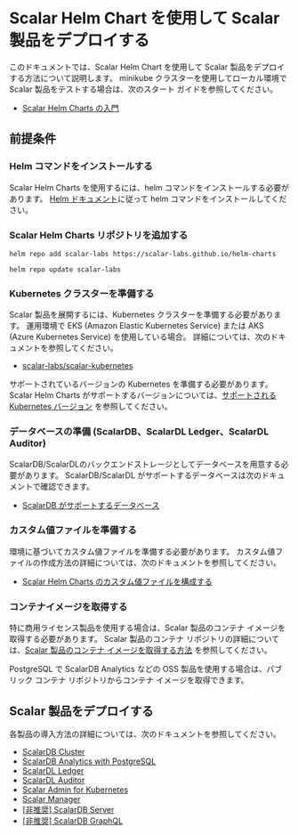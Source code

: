# Scalar Helm Chart を使用して Scalar 製品をデプロイする


<TranslationBanner />

このドキュメントでは、Scalar Helm Chart を使用して Scalar 製品をデプロイする方法について説明します。 minikube クラスターを使用してローカル環境で Scalar 製品をテストする場合は、次のスタート ガイドを参照してください。

* [Scalar Helm Charts の入門](getting-started-scalar-helm-charts.mdx)

## 前提条件

### Helm コマンドをインストールする

Scalar Helm Charts を使用するには、helm コマンドをインストールする必要があります。 [Helm ドキュメント](https://helm.sh/docs/intro/install/)に従って helm コマンドをインストールしてください。

### Scalar Helm Charts リポジトリを追加する

```console
helm repo add scalar-labs https://scalar-labs.github.io/helm-charts
```
```console
helm repo update scalar-labs
```

### Kubernetes クラスターを準備する

Scalar 製品を展開するには、Kubernetes クラスターを準備する必要があります。 運用環境で EKS (Amazon Elastic Kubernetes Service) または AKS (Azure Kubernetes Service) を使用している場合。 詳細については、次のドキュメントを参照してください。

* [scalar-labs/scalar-kubernetes](https://github.com/scalar-labs/scalar-kubernetes/blob/master/README.md)

サポートされているバージョンの Kubernetes を準備する必要があります。 Scalar Helm Charts がサポートするバージョンについては、[サポートされる Kubernetes バージョン](https://github.com/scalar-labs/helm-charts#supported-kubernetes-versions) を参照してください。

### データベースの準備 (ScalarDB、ScalarDL Ledger、ScalarDL Auditor)

ScalarDB/ScalarDLのバックエンドストレージとしてデータベースを用意する必要があります。 ScalarDB/ScalarDL がサポートするデータベースは次のドキュメントで確認できます。

* [ScalarDB がサポートするデータベース](https://scalardb.scalar-labs.com/docs/latest/scalardb-supported-databases)

### カスタム値ファイルを準備する

環境に基づいてカスタム値ファイルを準備する必要があります。 カスタム値ファイルの作成方法の詳細については、次のドキュメントを参照してください。

* [Scalar Helm Charts のカスタム値ファイルを構成する](configure-custom-values-file.mdx)

### コンテナイメージを取得する

特に商用ライセンス製品を使用する場合は、Scalar 製品のコンテナ イメージを取得する必要があります。 Scalar 製品のコンテナ リポジトリの詳細については、[Scalar 製品のコンテナ イメージを取得する方法](../scalar-kubernetes/HowToGetContainerImages.mdx) を参照してください。

PostgreSQL で ScalarDB Analytics などの OSS 製品を使用する場合は、パブリック コンテナ リポジトリからコンテナ イメージを取得できます。

## Scalar 製品をデプロイする

各製品の導入方法の詳細については、次のドキュメントを参照してください。

* [ScalarDB Cluster](how-to-deploy-scalardb-cluster.mdx)
* [ScalarDB Analytics with PostgreSQL](how-to-deploy-scalardb-analytics-postgresql.mdx)
* [ScalarDL Ledger](how-to-deploy-scalardl-ledger.mdx)
* [ScalarDL Auditor](how-to-deploy-scalardl-auditor.mdx)
* [Scalar Admin for Kubernetes](how-to-deploy-scalar-admin-for-kubernetes.mdx)
* [Scalar Manager](how-to-deploy-scalar-manager.mdx)
* [[非推奨] ScalarDB Server](how-to-deploy-scalardb.mdx)
* [[非推奨] ScalarDB GraphQL](how-to-deploy-scalardb-graphql.mdx)
